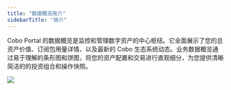 ```yaml
---
title: "数据概览简介"
sidebarTitle: "简介"
---
```


Cobo Portal 的数据概览是监控和管理数字资产的中心枢纽。它全面展示了您的总资产价值、订阅包用量详情、以及最新的 Cobo 生态系统动态。业务数据概览通过易于理解的条形图和饼图，将您的资产配置和交易进行直观细分，为您提供清晰简洁的的投资组合和操作快照。

<img src="/cn/images/dashboard/dashboard.svg" className="screenshot_modal"/>